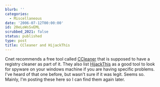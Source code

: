 ```yaml
---
blurb: ''
categories:
  - Miscellaneous
date: '2006-07-12T00:00:00'
id: 20eLoWsSvEML
scrubbed_2021: false
status: published
type: post
title: CCleaner and HijackThis
---
```


Cnet recommends a free tool called [CCleaner](http://www.download.com/CCleaner/3000-2144_4-10315544.html?tag=img) that is supposed to have a registry cleaner as part of it. They also list [HijackThis](http://www.download.com/HijackThis/3000-8022_4-10227353.html?tag=img) as a good tool to look for spyware on your windows machine if you are having specific problems. I've heard of that one before, but wasn't sure if it was legit. Seems so. Mainly, I'm posting these here so I can find them again later.
